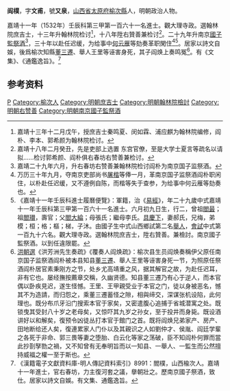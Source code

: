 {{明清人物信息框
| 姓名 = 阎樸
| 原名 =
| 圖片名稱= 
| 圖片大小 =
| 圖片說明 = 
| 最高職務 = 南京國子監祭酒
| 國家 = 大明 
| 爵位 =
| 籍貫 = [[山西省|山西省]][[太原府|太原府]][[榆次縣|榆次縣]]
| 族裔 = 
| 旗籍 = 
| 字號 = 字文甫，號又泉
| 諡號 =
| 出生日期 = 六月初九日
| 出生地點 =
| 逝世日期 = 
| 逝世地點 =
| 墓葬 =
| 配偶 = 郝氏
| 親屬 = 曾祖[[閻最|閻最]]，祖[[閻瓉|閻瓉]]<br>父[[閻大綸|閻大綸]]，母張氏；繼母李氏
| 出身 =
* 嘉靖十一年壬辰科同進士出身
| 經歷 =
| 著作 =  
}}
'''阎樸'''{{BD|1504年||？年||Yan}}，字'''文甫'''，號'''又泉'''，[[山西省|山西省]][[太原府|太原府]][[榆次縣|榆次縣]]人，明朝政治人物。

嘉靖十一年（1532年）壬辰科第三甲第一百六十一名進士。觀大理寺政。選翰林院庶吉士，十三年升翰林院检讨<ref>嘉靖十三年十二月戊午，授庶吉士秦鸣夏、闵如霖、浦应麒为翰林院编修，阎朴、李本、郭希颜为翰林院检讨。</ref>，十八年陞右贊善兼检讨<ref>嘉靖十八年二月癸丑，先是吏部上选置 东宫官僚，至是大学士夏言等疏名以请拟……检讨郭希颜、阎朴俱右春坊右赞善兼检讨。</ref>。二十九年升南京[[國子監|國子監]][[祭酒|祭酒]]<ref>嘉靖二十九年六月，升右春坊右赞善兼翰林院检讨阎朴为南京国子监祭酒。</ref>，三十年以赴任迟缓，为给事中[[何云雁|何云雁]]等劾奏革职閑住<ref>万历三十年九月，夺南京吏部尚书[[屠楷|屠楷]]等俸一月，革南京国子监祭酒阎朴职闲住，以朴赴任迟缓，又不遵例自陈，而楷等失于查参，为给事中何云雁等劾奏也。</ref><ref>《嘉靖十一年壬辰科進士履曆便覽》：軍籍，治《[[易經|易經]]》，年二十九歲中式嘉靖十一年壬辰科第三甲第一百六十一名進士。六月初九日生，行二，曾祖[[閻最|閻最]]；祖[[閻瓉|閻瓉]]，壽官；父[[閻大綸|閻大綸]]；母張氏；繼母李氏。[[具慶下|具慶下]]，妻郝氏，兄梅，弟模；桓；格；樞；梯，子沐。由國子生中式山西鄉試第二名[[舉人|舉人]]，[[會試|會試]]中式第一百九十六名。觀大理寺政。選翰林院庶吉士，陞右贊善。兼檢討。南京國子監祭酒。以到任違限罷。</ref>。居家以詩文自娛，後爲榆次知縣[[董三遷|董三遷]]、舉人王里等诬害身死，其子阎焕上奏鸣冤<ref>[[洪朝選|洪朝選]]《洪芳洲先生奏疏》《覆奏人阎焕疏》：榆次县生员阎焕奏稱伊父原任南京国子监祭酒阎朴被本县知县[[董三遷|董三遷]]、舉人王里等诬害身死一节，为照原任祭酒阎朴居官素秉刚方之节，处乡尤高靖重之风，据其解官之故，为赴任迟耳，非有它也。屡经撫按薦章交稱，久幽贤德。知县董三遷乃有心于逆人，而本官偶以卧疾見迟，遂生怪憾。王里、王甲親受业于本官之门，徒以身被恶名，憾其不为造請，而归怨之，乘董三遷蓄怪之隙，相與缔交，深谋张机设陷，此何理也。既分布爪牙沿门搜索本官于家矣，又密遣腹心追捕于省城潜寓之处。既锁曳其受封八十岁之老母矣，又惊吓其九岁之孙女，至于投井而身毙。既设酒讲好以和解矣，復预令凶徒丛打本官于館门之首。既将阎焕兄弟家产、房产、田地断给还人矣，復連累家人门仆以及其親识之人如劉仲才、侯胤、阎廷学輩之各死于非命、郭三畏等妻之堕胎、白云化等家之荡破，臣不知阎朴何罪而當此抄剳孥勠之禍，又不知曾有无奉明旨而以一知县、一舉人、一監生而公然擅持威福之權一至于斯也。</ref>。有《文集》、《通鑑逸旨》。<ref>《漢籍電子文獻資料庫-明人傳記資料索引》8991：閻樸，山西楡次人。嘉靖十一年進士，官右春坊，力主復河套之議，擧朝壯之。歷南京國子祭酒，致仕。居家以詩文自娛。有文集、通鑑逸旨。</ref>

== 参考资料 ==
{{reflist}}

{{嘉靖十一年壬辰科殿试金榜}}

{{Authority control}}

{{DEFAULTSORT:Yan閻}}
[[Category:閻姓|P]]
[[Category:榆次人|Category:榆次人]]
[[Category:明朝庶吉士|Category:明朝庶吉士]]
[[Category:明朝翰林院檢討|Category:明朝翰林院檢討]]
[[Category:明朝右赞善|Category:明朝右赞善]]
[[Category:明朝南京國子監祭酒|Category:明朝南京國子監祭酒]]


{{明朝官员小作品}}